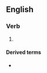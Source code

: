 ==English==

===Verb===
{{head|en|verb form}}

# {{present participle of|en|describe|nocat=1}}

====Derived terms====
* {{l|en|self-describing}}